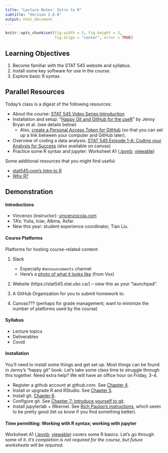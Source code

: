 ```yaml
---
title: "Lecture Notes: Intro to R"
subtitle: "Version 2.0.0"
output: html_document
---
```


```r
knitr::opts_chunk$set(fig.width = 5, fig.height = 3, 
                      fig.align = "center", error = TRUE)
```


## Learning Objectives

1. Become familiar with the STAT 545 website and syllabus.
2. Install some key software for use in the course. 
2. Explore basic R syntax.

## Parallel Resources

Today's class is a digest of the following resources:

- About the course: [STAT 545 Video Series Introduction](https://www.youtube.com/watch?v=6REhJVsbbAM)
- Installation and setup: "[Happy Git and GitHub for the useR](https://happygitwithr.com/)" by Jenny Bryan et al. (see details below)
    - Also, [create a Personal Access Token for GitHub](https://docs.github.com/en/github/authenticating-to-github/keeping-your-account-and-data-secure/creating-a-personal-access-token) (so that you can set up a link between your computer and GitHub later).
- Overview of coding a data analysis: [STAT 545 Episode 1-A: Coding your Analysis for Success](https://youtu.be/91LmBj29-Sc) (also available on canvas)
- Practice some R syntax and jupyter: Worksheet A1 ([.ipynb](https://raw.githubusercontent.com/UBC-STAT/stat545.stat.ubc.ca/master/content/worksheets/worksheet_a01.ipynb); [viewable](https://github.com/UBC-STAT/stat545.stat.ubc.ca/blob/master/content/worksheets/worksheet_a01.ipynb))

Some additional resources that you might find useful:

- [stat545.com's Intro to R](https://stat545.com/r-basics.html)
- [Why R?](https://cfss.uchicago.edu/setup/what-is-r/)

## Demonstration

#### Introductions

- Vincenzo (instructor): [vincenzocoia.com](https://vincenzocoia.com/)
- TA's: Yulia, Icíar, Albina, Asfar.
- New this year: student experience coordinator, Tian Liu.

#### Course Platforms

Platforms for hosting course-related content:

1. Slack
    - Especially `#announcements` channel
    - Here's a [photo of what it looks like](https://cdn.vox-cdn.com/thumbor/ljup85YXH0uSunvONPrkkys_1po=/0x0:1980x1320/1820x1213/filters:focal(832x502:1148x818):format(webp)/cdn.vox-cdn.com/uploads/chorus_image/image/66517684/slacknewdesign.0.jpg) (from Vox) 
    
2. Website (https://stat545.stat.ubc.ca/) -- view this as your "launchpad". 

3. A GitHub Organization for you to submit homework to.

4. Canvas??? (perhaps for grade management; want to minimize the number of platforms used by the course)

#### Syllabus

- Lecture topics
- Deliverables
- Covid

#### Installation

You'll need to install some things and get set up. Most things can be found in Jenny's "happy git" book. Let's take some class time to struggle through this together. Need extra help? We will have an office hour on Friday, 3-4. 

- Register a github account at github.com. See [Chapter 4](https://happygitwithr.com/github-acct.html).
- Install or upgrade R and RStudio. See [Chapter 5](https://happygitwithr.com/install-r-rstudio.html).
- Install git. [Chapter 6](https://happygitwithr.com/install-git.html).
- Configure git. See [Chapter 7: Introduce yourself to git](https://happygitwithr.com/hello-git.html).
- Install jupyterlab + IRkernel. See [Rich Pauloo's instructions](https://richpauloo.github.io/2018-05-16-Installing-the-R-kernel-in-Jupyter-Lab/), which seem to be pretty good (let us know if you find something better).

#### Time permitting: Working with R syntax; working with jupyter

Worksheet A1 ([.ipynb](https://raw.githubusercontent.com/UBC-STAT/stat545.stat.ubc.ca/master/content/worksheets/worksheet_a01.ipynb); [viewable](https://github.com/UBC-STAT/stat545.stat.ubc.ca/blob/master/content/worksheets/worksheet_a01.ipynb)) covers some R basics. Let's go through some of it. _It's completion is not required for the course, but future worksheets will be required_.
